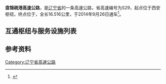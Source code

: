 {{中国高速公路信息框
|名称=盘锦疏港高速公路
|路线简称=盘锦疏港
|省名=Liaoning
|编号=S29
|自定头部=[[File:Liaoning_Expwy_S29_sign_no_name.svg|100px]]
|起点={{China Expwy Name|G16}}{{China Expwy Name|G4513}}西安枢纽
|终点={{中国国道名|305}}
|已通车里程=16.516
|最近通车日期=2014年9月26日
}}
'''盘锦疏港高速公路'''，是[[辽宁省|辽宁省]]的一条高速公路，省高速编号为S29，起点位于{{China Expwy Name|G16}}{{China Expwy Name|G4513}}西安枢纽，终点位于{{中国国道名|305}}，全长16.516公里，于2014年9月26日通车<ref>{{Cite web|title=辽宁境内陆地县 全部通上高速路 _新浪辽宁新闻_新浪辽宁|url=https://ln.sina.com.cn/news/m/2014-09-27/0704112142.html|accessdate=2021-01-25|work=ln.sina.com.cn|archive-date=2021-01-29|archive-url=https://web.archive.org/web/20210129180732/https://ln.sina.com.cn/news/m/2014-09-27/0704112142.html|dead-url=no}}</ref>。

== 互通枢纽与服务设施列表 ==
{{Start expwy exit box|place=1}}
{{Expwy exit item|type=H|name=西安|place=[[盘锦市|盘锦市]]<br/>[[大洼区|大洼区]]|place rows=2|highway connection={{China Expwy Name|G16}}<br/>{{China Expwy Name|G4513}}}}
{{Expwy exit item|type=MT|name=辽东湾|highway connection={{中国国道名|305}}}}
{{End expwy exit box|place=1}}

== 参考资料 ==
{{Reflist}}
{{辽宁省高速公路}}
{{辽宁小作品}}

[[Category:辽宁省高速公路|Category:辽宁省高速公路]]